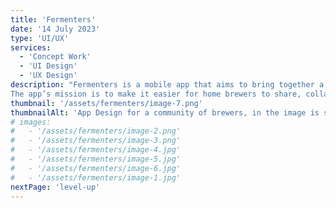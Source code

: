 ```yaml
---
title: 'Fermenters'
date: '14 July 2023'
type: 'UI/UX'
services:
  - 'Concept Work'
  - 'UI Design'
  - 'UX Design'
description: "Fermenters is a mobile app that aims to bring together a community of Home Brewers.
The app’s mission is to make it easier for home brewers to share, collaborate and learn from each other"
thumbnail: '/assets/fermenters/image-7.png'
thumbnailAlt: 'App Design for a community of brewers, in the image is shown an billboard designed by me as a Graphic Designer'
# images:
#   - '/assets/fermenters/image-2.png'
#   - '/assets/fermenters/image-3.png'
#   - '/assets/fermenters/image-4.jpg'
#   - '/assets/fermenters/image-5.jpg'
#   - '/assets/fermenters/image-6.jpg'
#   - '/assets/fermenters/image-1.jpg'
nextPage: 'level-up'
---
```


<Row
  leftImage="/assets/fermenters/image-2.png"
  rightImage="/assets/fermenters/image-3.png"
/>
<Row fullImage="/assets/fermenters/image-4.jpg" />
<Row
  leftImage="/assets/fermenters/image-5.jpg"
  rightImage="/assets/fermenters/image-6.jpg"
/>
